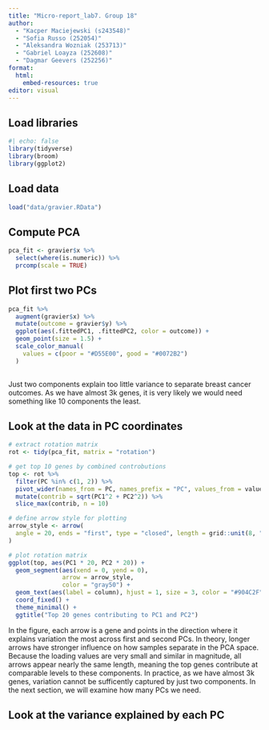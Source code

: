 ```yaml
---
title: "Micro-report_lab7. Group 18"
author: 
  - "Kacper Maciejewski (s243548)"
  - "Sofia Russo (252054)"
  - "Aleksandra Wozniak (253713)"
  - "Gabriel Loayza (252608)"
  - "Dagmar Geevers (252256)"
format:
  html:
    embed-resources: true
editor: visual
---
```


## Load libraries

```r
#| echo: false
library(tidyverse)
library(broom)
library(ggplot2)
```

## Load data

```r
load("data/gravier.RData")
```

## Compute PCA

```r
pca_fit <- gravier$x %>%
  select(where(is.numeric)) %>%
  prcomp(scale = TRUE)
```

## Plot first two PCs

```r
pca_fit %>%
  augment(gravier$x) %>%
  mutate(outcome = gravier$y) %>%
  ggplot(aes(.fittedPC1, .fittedPC2, color = outcome)) + 
  geom_point(size = 1.5) +
  scale_color_manual(
    values = c(poor = "#D55E00", good = "#0072B2")
  )   
 
```

Just two components explain too little variance to separate breast cancer outcomes. As we have almost 3k genes, it is very likely we would need something like 10 components the least.

## Look at the data in PC coordinates

```r
# extract rotation matrix
rot <- tidy(pca_fit, matrix = "rotation")

# get top 10 genes by combined controbutions
top <- rot %>%
  filter(PC %in% c(1, 2)) %>%
  pivot_wider(names_from = PC, names_prefix = "PC", values_from = value) %>%
  mutate(contrib = sqrt(PC1^2 + PC2^2)) %>%
  slice_max(contrib, n = 10)

# define arrow style for plotting
arrow_style <- arrow(
  angle = 20, ends = "first", type = "closed", length = grid::unit(8, "pt")
)

# plot rotation matrix
ggplot(top, aes(PC1 * 20, PC2 * 20)) +
  geom_segment(aes(xend = 0, yend = 0),
               arrow = arrow_style,
               color = "gray50") +
  geom_text(aes(label = column), hjust = 1, size = 3, color = "#904C2F") +
  coord_fixed() +
  theme_minimal() +
  ggtitle("Top 20 genes contributing to PC1 and PC2")
```

In the figure, each arrow is a gene and points in the direction where it explains variation the most across first and second PCs. In theory, longer arrows have stronger influence on how samples separate in the PCA space. Because the loading values are very small and similar in magnitude, all arrows appear nearly the same length, meaning the top genes contribute at comparable levels to these components. In practice, as we have almost 3k genes, variation cannot be sufficently captured by just two components. In the next section, we will examine how many PCs we need.

## Look at the variance explained by each PC
